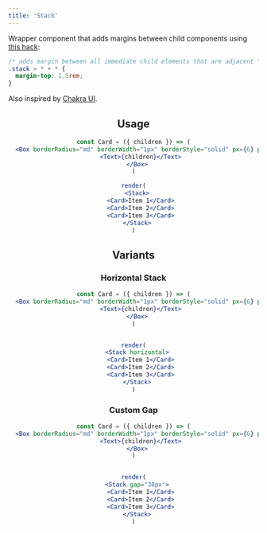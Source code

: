 ```yaml
---
title: 'Stack'
---
```



Wrapper component that adds margins between child components using [this hack](https://every-layout.dev/layouts/stack/#the-solution):

```css
/* adds margin between all immediate child elements that are adjacent */
.stack > * + * {
  margin-top: 1.5rem;
}
```

Also inspired by [Chakra UI](https://chakra-ui.com/stack).

<Header description="test" components={['Stack']} />

## Usage
```jsx live noInline
const Card = ({ children }) => (
  <Box borderRadius="md" borderWidth="1px" borderStyle="solid" px={6} py={4} maxWidth="300px">
    <Text>{children}</Text>
  </Box>
)

render(
  <Stack>
    <Card>Item 1</Card>
    <Card>Item 2</Card>
    <Card>Item 3</Card>
  </Stack>
)
```

## Variants

### Horizontal Stack

```jsx live noInline
const Card = ({ children }) => (
  <Box borderRadius="md" borderWidth="1px" borderStyle="solid" px={6} py={4} maxWidth="300px">
    <Text>{children}</Text>
  </Box>
)


render(
  <Stack horizontal>
    <Card>Item 1</Card>
    <Card>Item 2</Card>
    <Card>Item 3</Card>
  </Stack>
)
```

### Custom Gap
```jsx live noInline
const Card = ({ children }) => (
  <Box borderRadius="md" borderWidth="1px" borderStyle="solid" px={6} py={4} maxWidth="300px">
    <Text>{children}</Text>
  </Box>
)


render(
  <Stack gap="30px">
    <Card>Item 1</Card>
    <Card>Item 2</Card>
    <Card>Item 3</Card>
  </Stack>
)
```